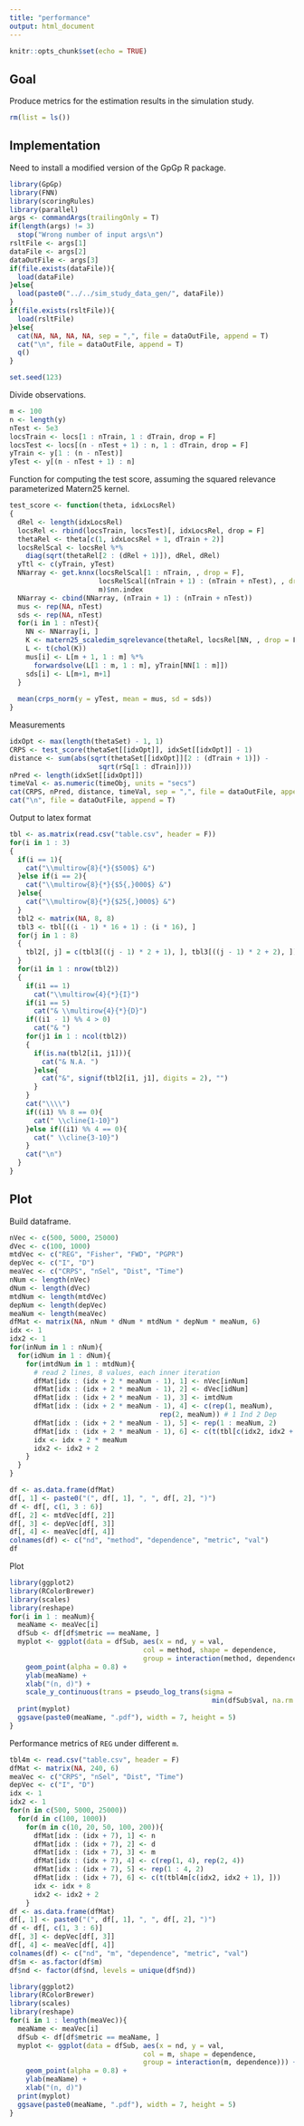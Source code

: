 ```yaml
---
title: "performance"
output: html_document
---
```


```r
knitr::opts_chunk$set(echo = TRUE)
```

## Goal

Produce metrics for the estimation results in the simulation study.

```r
rm(list = ls())
```

## Implementation

Need to install a modified version of the GpGp R package.
```r
library(GpGp)
library(FNN)
library(scoringRules)
library(parallel)
args <- commandArgs(trailingOnly = T)
if(length(args) != 3)
  stop("Wrong number of input args\n")
rsltFile <- args[1]
dataFile <- args[2]
dataOutFile <- args[3]
if(file.exists(dataFile)){
  load(dataFile)
}else{
  load(paste0("../../sim_study_data_gen/", dataFile))
}
if(file.exists(rsltFile)){
  load(rsltFile)  
}else{
  cat(NA, NA, NA, NA, sep = ",", file = dataOutFile, append = T)
  cat("\n", file = dataOutFile, append = T)
  q()
}

set.seed(123)
```

Divide observations.
```r
m <- 100
n <- length(y)
nTest <- 5e3
locsTrain <- locs[1 : nTrain, 1 : dTrain, drop = F]
locsTest <- locs[(n - nTest + 1) : n, 1 : dTrain, drop = F]
yTrain <- y[1 : (n - nTest)]
yTest <- y[(n - nTest + 1) : n]
```

Function for computing the test score, assuming the squared relevance parameterized Matern25 kernel.
```r
test_score <- function(theta, idxLocsRel)
{
  dRel <- length(idxLocsRel)
  locsRel <- rbind(locsTrain, locsTest)[, idxLocsRel, drop = F]
  thetaRel <- theta[c(1, idxLocsRel + 1, dTrain + 2)]
  locsRelScal <- locsRel %*% 
    diag(sqrt(thetaRel[2 : (dRel + 1)]), dRel, dRel)
  yTtl <- c(yTrain, yTest)
  NNarray <- get.knnx(locsRelScal[1 : nTrain, , drop = F],
                      locsRelScal[(nTrain + 1) : (nTrain + nTest), , drop = F], 
                      m)$nn.index
  NNarray <- cbind(NNarray, (nTrain + 1) : (nTrain + nTest))
  mus <- rep(NA, nTest)
  sds <- rep(NA, nTest)
  for(i in 1 : nTest){
    NN <- NNarray[i, ]
    K <- matern25_scaledim_sqrelevance(thetaRel, locsRel[NN, , drop = F])
    L <- t(chol(K))
    mus[i] <- L[m + 1, 1 : m] %*% 
      forwardsolve(L[1 : m, 1 : m], yTrain[NN[1 : m]])
    sds[i] <- L[m+1, m+1]
  }
  
  mean(crps_norm(y = yTest, mean = mus, sd = sds))
}
```

Measurements
```r
idxOpt <- max(length(thetaSet) - 1, 1)
CRPS <- test_score(thetaSet[[idxOpt]], idxSet[[idxOpt]] - 1)
distance <- sum(abs(sqrt(thetaSet[[idxOpt]][2 : (dTrain + 1)]) - 
                      sqrt(rSq[1 : dTrain])))
nPred <- length(idxSet[[idxOpt]])
timeVal <- as.numeric(timeObj, units = "secs")
cat(CRPS, nPred, distance, timeVal, sep = ",", file = dataOutFile, append = T)
cat("\n", file = dataOutFile, append = T)
```

Output to latex format
```r
tbl <- as.matrix(read.csv("table.csv", header = F))
for(i in 1 : 3)
{
  if(i == 1){
    cat("\\multirow{8}{*}{$500$} &")
  }else if(i == 2){
    cat("\\multirow{8}{*}{$5{,}000$} &")
  }else{
    cat("\\multirow{8}{*}{$25{,}000$} &")
  }
  tbl2 <- matrix(NA, 8, 8)
  tbl3 <- tbl[((i - 1) * 16 + 1) : (i * 16), ]
  for(j in 1 : 8)
  {
    tbl2[, j] = c(tbl3[((j - 1) * 2 + 1), ], tbl3[((j - 1) * 2 + 2), ])
  }
  for(i1 in 1 : nrow(tbl2))
  {
    if(i1 == 1)
      cat("\\multirow{4}{*}{I}")
    if(i1 == 5)
      cat("& \\multirow{4}{*}{D}")
    if((i1 - 1) %% 4 > 0)
      cat("& ")
    for(j1 in 1 : ncol(tbl2))
    {
      if(is.na(tbl2[i1, j1])){
        cat("& N.A. ")
      }else{
        cat("&", signif(tbl2[i1, j1], digits = 2), "")
      }
    }
    cat("\\\\")
    if((i1) %% 8 == 0){
      cat(" \\cline{1-10}")
    }else if((i1) %% 4 == 0){
      cat(" \\cline{3-10}")
    }
    cat("\n")
  }
}
```

## Plot

Build dataframe.
```r
nVec <- c(500, 5000, 25000)
dVec <- c(100, 1000)
mtdVec <- c("REG", "Fisher", "FWD", "PGPR")
depVec <- c("I", "D")
meaVec <- c("CRPS", "nSel", "Dist", "Time")
nNum <- length(nVec)
dNum <- length(dVec)
mtdNum <- length(mtdVec)
depNum <- length(depVec)
meaNum <- length(meaVec)
dfMat <- matrix(NA, nNum * dNum * mtdNum * depNum * meaNum, 6)
idx <- 1
idx2 <- 1
for(inNum in 1 : nNum){
  for(idNum in 1 : dNum){
    for(imtdNum in 1 : mtdNum){
      # read 2 lines, 8 values, each inner iteration
      dfMat[idx : (idx + 2 * meaNum - 1), 1] <- nVec[inNum]
      dfMat[idx : (idx + 2 * meaNum - 1), 2] <- dVec[idNum]
      dfMat[idx : (idx + 2 * meaNum - 1), 3] <- imtdNum
      dfMat[idx : (idx + 2 * meaNum - 1), 4] <- c(rep(1, meaNum), 
                                     rep(2, meaNum)) # 1 Ind 2 Dep
      dfMat[idx : (idx + 2 * meaNum - 1), 5] <- rep(1 : meaNum, 2)
      dfMat[idx : (idx + 2 * meaNum - 1), 6] <- c(t(tbl[c(idx2, idx2 + 1), ]))
      idx <- idx + 2 * meaNum
      idx2 <- idx2 + 2
    }
  }
}

df <- as.data.frame(dfMat)
df[, 1] <- paste0("(", df[, 1], ", ", df[, 2], ")")
df <- df[, c(1, 3 : 6)]
df[, 2] <- mtdVec[df[, 2]]
df[, 3] <- depVec[df[, 3]]
df[, 4] <- meaVec[df[, 4]]
colnames(df) <- c("nd", "method", "dependence", "metric", "val")
df
```

Plot
```r
library(ggplot2)
library(RColorBrewer)
library(scales)
library(reshape)
for(i in 1 : meaNum){
  meaName <- meaVec[i]
  dfSub <- df[df$metric == meaName, ]
  myplot <- ggplot(data = dfSub, aes(x = nd, y = val, 
                                 col = method, shape = dependence,
                                 group = interaction(method, dependence))) +
    geom_point(alpha = 0.8) +
    ylab(meaName) + 
    xlab("(n, d)") +
    scale_y_continuous(trans = pseudo_log_trans(sigma = 
                                                  min(dfSub$val, na.rm = T))) 
  print(myplot)
  ggsave(paste0(meaName, ".pdf"), width = 7, height = 5)
}

```

Performance metrics of `REG` under different `m`. 
```r
tbl4m <- read.csv("table.csv", header = F)
dfMat <- matrix(NA, 240, 6)
meaVec <- c("CRPS", "nSel", "Dist", "Time")
depVec <- c("I", "D")
idx <- 1
idx2 <- 1
for(n in c(500, 5000, 25000))
  for(d in c(100, 1000))
    for(m in c(10, 20, 50, 100, 200)){
      dfMat[idx : (idx + 7), 1] <- n
      dfMat[idx : (idx + 7), 2] <- d
      dfMat[idx : (idx + 7), 3] <- m
      dfMat[idx : (idx + 7), 4] <- c(rep(1, 4), rep(2, 4))
      dfMat[idx : (idx + 7), 5] <- rep(1 : 4, 2)
      dfMat[idx : (idx + 7), 6] <- c(t(tbl4m[c(idx2, idx2 + 1), ]))
      idx <- idx + 8
      idx2 <- idx2 + 2
    }
df <- as.data.frame(dfMat)
df[, 1] <- paste0("(", df[, 1], ", ", df[, 2], ")")
df <- df[, c(1, 3 : 6)]
df[, 3] <- depVec[df[, 3]]
df[, 4] <- meaVec[df[, 4]]
colnames(df) <- c("nd", "m", "dependence", "metric", "val")
df$m <- as.factor(df$m)
df$nd <- factor(df$nd, levels = unique(df$nd))

library(ggplot2)
library(RColorBrewer)
library(scales)
library(reshape)
for(i in 1 : length(meaVec)){
  meaName <- meaVec[i]
  dfSub <- df[df$metric == meaName, ]
  myplot <- ggplot(data = dfSub, aes(x = nd, y = val, 
                                 col = m, shape = dependence,
                                 group = interaction(m, dependence))) +
    geom_point(alpha = 0.8) +
    ylab(meaName) + 
    xlab("(n, d)")
  print(myplot)
  ggsave(paste0(meaName, ".pdf"), width = 7, height = 5)
}
```




